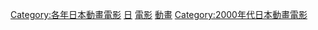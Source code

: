 {{Yearnav|日本動畫電影}}

[[Category:各年日本動畫電影|Category:各年日本動畫電影]]
[[Category:2001年動畫電影|日]]
[[Category:2001年日本動畫作品|電影]]
[[Category:2001年日本電影作品|動畫]]
[[Category:2000年代日本動畫電影|Category:2000年代日本動畫電影]]